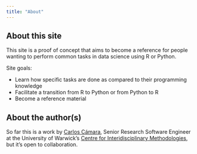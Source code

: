```yaml
---
title: "About"
---
```


## About this site

This site is a proof of concept that aims to become a reference for people wanting to perform common tasks in data science using R or Python.

Site goals:

* Learn how specific tasks are done as compared to their programming knowledge
* Facilitate a transition from R to Python or from Python to R
* Become a reference material

## About the author(s)

So far this is a work by [Carlos Cámara](https://carloscamara.es/en), Senior Research Software Engineer at the University of Warwick's [Centre for Interidisciplinary Methodologies](https://warwick.ac.uk/fac/cross_fac/cim/), but it's open to collaboration.


